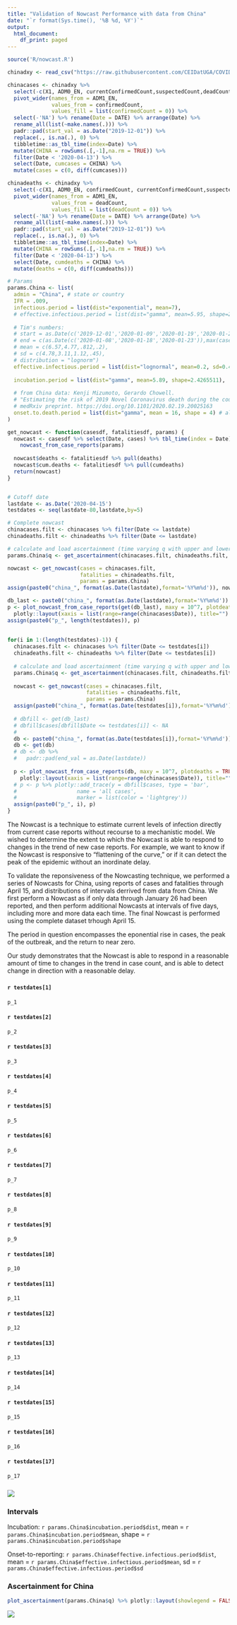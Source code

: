 ```yaml
---
title: "Validation of Nowcast Performance with data from China"
date: "`r format(Sys.time(), '%B %d, %Y')`"
output:
  html_document:
    df_print: paged
---
```


```r

source('R/nowcast.R')
```

<!-- Get reports for China -->
```r

chinadxy <- read_csv("https://raw.githubusercontent.com/CEIDatUGA/COVID-19-DATA/master/china/China_casedata/dxy_data/province_master.csv")

chinacases <- chinadxy %>%
  select(-c(X1, ADM0_EN, currentConfirmedCount,suspectedCount,deadCount,curedCount)) %>% 
  pivot_wider(names_from = ADM1_EN, 
              values_from = confirmedCount, 
              values_fill = list(confirmedCount = 0)) %>% 
  select(-'NA') %>% rename(Date = DATE) %>% arrange(Date) %>% 
  rename_all(list(~make.names(.))) %>% 
  padr::pad(start_val = as.Date("2019-12-01")) %>%
  replace(., is.na(.), 0) %>%
  tibbletime::as_tbl_time(index=Date) %>% 
  mutate(CHINA = rowSums(.[,-1],na.rm = TRUE)) %>% 
  filter(Date < '2020-04-13') %>% 
  select(Date, cumcases = CHINA) %>% 
  mutate(cases = c(0, diff(cumcases)))

chinadeaths <- chinadxy %>%
  select(-c(X1, ADM0_EN, confirmedCount, currentConfirmedCount,suspectedCount,curedCount)) %>% 
  pivot_wider(names_from = ADM1_EN, 
              values_from = deadCount, 
              values_fill = list(deadCount = 0)) %>% 
  select(-'NA') %>% rename(Date = DATE) %>% arrange(Date) %>% 
  rename_all(list(~make.names(.))) %>% 
  padr::pad(start_val = as.Date("2019-12-01")) %>%
  replace(., is.na(.), 0) %>%
  tibbletime::as_tbl_time(index=Date) %>% 
  mutate(CHINA = rowSums(.[,-1],na.rm = TRUE)) %>% 
  filter(Date < '2020-04-13') %>% 
  select(Date, cumdeaths = CHINA) %>% 
  mutate(deaths = c(0, diff(cumdeaths)))

# Params
params.China <- list(
  admin = "China", # state or country
  IFR = .009, 
  infectious.period = list(dist="exponential", mean=7),   
  # effective.infectious.period = list(dist="gamma", mean=5.95, shape=2.2788163), 
  
  # Tim's numbers:
  # start = as.Date(c('2019-12-01','2020-01-09','2020-01-19','2020-01-24')),
  # end = c(as.Date(c('2020-01-08','2020-01-18','2020-01-23')),max(cases$Date)),
  # mean = c(6.57,4.77,.812,.2),
  # sd = c(4.78,3.11,1.12,.45),
  # distribution = "lognorm")
  effective.infectious.period = list(dist="lognormal", mean=0.2, sd=0.45),
  
  incubation.period = list(dist="gamma", mean=5.89, shape=2.4265511), 
  
  # from China data: Kenji Mizumoto, Gerardo Chowell. 
  # "Estimating the risk of 2019 Novel Coronavirus death during the course of the outbreak in China, 2020" 
  # medRxiv preprint. https://doi.org/10.1101/2020.02.19.20025163
  onset.to.death.period = list(dist="gamma", mean = 16, shape = 4) # also used for US nowcast
)
```

```r

get_nowcast <- function(casesdf, fatalitiesdf, params) {
  nowcast <- casesdf %>% select(Date, cases) %>% tbl_time(index = Date) %>% 
    nowcast_from_case_reports(params)
  
  nowcast$deaths <- fatalitiesdf %>% pull(deaths)
  nowcast$cum.deaths <- fatalitiesdf %>% pull(cumdeaths)
  return(nowcast)
}


# Cutoff date
lastdate <- as.Date('2020-04-15')
testdates <- seq(lastdate-80,lastdate,by=5)

# Complete nowcast
chinacases.filt <- chinacases %>% filter(Date <= lastdate)
chinadeaths.filt <- chinadeaths %>% filter(Date <= lastdate)

# calculate and load ascertainment (time varying q with upper and lower bounds)
params.China$q <- get_ascertainment(chinacases.filt, chinadeaths.filt, params.China, window = 7)

nowcast <- get_nowcast(cases = chinacases.filt, 
                       fatalities = chinadeaths.filt, 
                       params = params.China)
assign(paste0("china_", format(as.Date(lastdate),format='%Y%m%d')), nowcast) 

db_last <- paste0("china_", format(as.Date(lastdate),format='%Y%m%d'))
p <- plot_nowcast_from_case_reports(get(db_last), maxy = 10^7, plotdeaths = TRUE, plotcumulative = FALSE) %>% 
  plotly::layout(xaxis = list(range=range(chinacases$Date)), title="")
assign(paste0("p_", length(testdates)), p)
  
  
for(i in 1:(length(testdates)-1)) {
  chinacases.filt <- chinacases %>% filter(Date <= testdates[i])
  chinadeaths.filt <- chinadeaths %>% filter(Date <= testdates[i])
  
  # calculate and load ascertainment (time varying q with upper and lower bounds)
  params.China$q <- get_ascertainment(chinacases.filt, chinadeaths.filt, params.China, window = 7)
  
  nowcast <- get_nowcast(cases = chinacases.filt, 
                         fatalities = chinadeaths.filt, 
                         params = params.China)
  assign(paste0("china_", format(as.Date(testdates[i]),format='%Y%m%d')), nowcast) 
  
  # dbfill <- get(db_last)
  # dbfill$cases[dbfill$Date <= testdates[i]] <- NA
  # 
  db <- paste0("china_", format(as.Date(testdates[i]),format='%Y%m%d'))
  db <- get(db) 
  # db <- db %>%
  #   padr::pad(end_val = as.Date(lastdate))
    
  p <- plot_nowcast_from_case_reports(db, maxy = 10^7, plotdeaths = TRUE, plotcumulative = FALSE) %>% 
    plotly::layout(xaxis = list(range=range(chinacases$Date)), title="")
  # p <- p %>% plotly::add_trace(y = dbfill$cases, type = 'bar',
  #                   name = 'all cases',
  #                   marker = list(color = 'lightgrey'))
  assign(paste0("p_", i), p)
}


```

The Nowcast is a technique to estimate current levels of infection directly from current case reports without recourse to a mechanistic model. We wished to determine the extent to which the Nowcast is able to respond to changes in the trend of new case reports. For example, we want to know if the Nowcast is responsive to "flattening of the curve," or if it can detect the peak of the epidemic without an inordinate delay.  

To validate the reponsiveness of the Nowcasting technique, we performed a series of Nowcasts for China, using reports of cases and fatalities through April 15, and distributions of intervals derrived from data from China. We first perform a Nowcast as if only data through January 26 had been reported, and then perform additional Nowcasts at intervals of five days, including more and more data each time. The final Nowcast is performed using the complete dataset trhough April 15.

The period in question encompasses the eponential rise in cases, the peak of the outbreak, and the return to near zero.  

Our study demonstrates that the Nowcast is able to respond in a reasonable amount of time to changes in the trend in case count, and is able to detect change in direction with a reasonable delay.

### {.tabset .tabset-fade .tabset-pills}

#### `r testdates[1]`
```r
p_1
```

#### `r testdates[2]`
```r
p_2
```

#### `r testdates[3]`
```r
p_3
```

#### `r testdates[4]`
```r
p_4
```

#### `r testdates[5]`
```r
p_5
```

#### `r testdates[6]`
```r
p_6
```

#### `r testdates[7]`
```r
p_7
```

#### `r testdates[8]`
```r
p_8
```

#### `r testdates[9]`
```r
p_9
```

#### `r testdates[10]`
```r
p_10
```

#### `r testdates[11]`
```r
p_11
```

#### `r testdates[12]`
```r
p_12
```

#### `r testdates[13]`
```r
p_13
```

#### `r testdates[14]`
```r
p_14
```

#### `r testdates[15]`
```r
p_15
```

#### `r testdates[16]`
```r
p_16
```

#### `r testdates[17]`
```r
p_17
```

### ![](nowcast-legend-combined.png)

### Intervals

Incubation: `r params.China$incubation.period$dist`, mean = `r params.China$incubation.period$mean`, shape = `r params.China$incubation.period$shape`

Onset-to-reporting: `r params.China$effective.infectious.period$dist`, mean = `r params.China$effective.infectious.period$mean`, sd = `r params.China$effective.infectious.period$sd`

### Ascertainment for China


```r

plot_ascertainment(params.China$q) %>% plotly::layout(showlegend = FALSE, yaxis=list(range=c(-4,log10(1))))


```

![](nowcast-legend-ascertainment.png)
